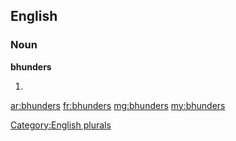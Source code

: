 ==English==

===Noun===
'''bhunders'''

# {{plural of|bhunder}}

[[Category:English plurals]]

[[ar:bhunders]]
[[fr:bhunders]]
[[mg:bhunders]]
[[my:bhunders]]